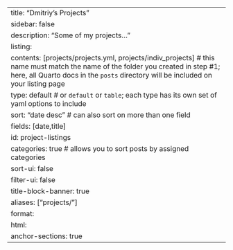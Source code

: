 ---
title: "Dmitriy's Projects"
sidebar: false
description: "Some of my projects..."
listing: 
  contents: [projects/projects.yml, projects/indiv_projects] # this name must match the name of the folder you created in step #1; here, all Quarto docs in the `posts` directory will be included on your listing page
  type: default # or `default` or `table`; each type has its own set of yaml options to include
  sort: "date desc" # can also sort on more than one field
  fields: [date,title]
  id: project-listings
  categories: true # allows you to sort posts by assigned categories 
  sort-ui: false
  filter-ui: false
title-block-banner: true
aliases: ["projects/"]
format:
  html:
    anchor-sections: true
---